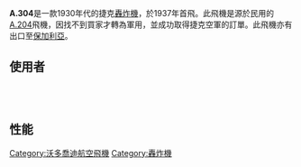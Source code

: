 {{Infobox Aircraft
 |name=Aero A.304
 |image= File:Aero A-304.jpg
 |caption=
 |type=[[轟炸機|轟炸機]]
 |manufacturer=[[沃多喬迪航空|沃多喬迪航空]]
 |designer=
 |first flight=1937年
 |introduced=
 |retired=
 |status=
 |primary user=[[捷克空軍|捷克空軍]]
 |more users=[[納粹德國|德國]]，[[保加利亞|保加利亞]]
 |produced=
 |number built=19
 |unit cost=
 |variants with their own articles=
 |developed into= [[A.300轟炸機|A.300轟炸機]]
}}

'''A.304'''是一款1930年代的捷克[[轟炸機|轟炸機]]，於1937年首飛。此飛機是源於民用的[[A.204|A.204]]飛機，因找不到買家才轉為軍用，並成功取得捷克空軍的訂單。此飛機亦有出口至[[保加利亞|保加利亞]]。


==使用者==
;{{BUL}}
;{{CZS}}
;{{flag|Germany|Nazi}}


==性能==
{{aircraft specifications
|ref=
|crew=3人
|capacity=
|length main=13.21 米
|length alt=43 尺 4 寸
|span main=19.20 米
|span alt=63 尺
|height main= 3.4米
|height alt= 11 尺 2 寸
|area main=45.3 米²
|area alt=487 尺²
|empty weight main=3,006 公斤
|empty weight alt=6,614 磅
|max takeoff weight main=  4,670 公斤
|max takeoff weight alt= 10,275 磅
|engine (prop)= Walter Super Castor I MR
|type of prop= 9-氣缸 星形發動機
|number of props=2
|power main=460 hp
|power alt=343 kW
|max speed main=322 公里/時
|max speed alt= 200 英里
|range main= 1,199公里
|range alt= 745英里
|ceiling main=5,800 米
|ceiling alt=19,025 尺
|climb rate main=
|climb rate alt=
|loading main=<!--  kg/m² -->
|loading alt=<!--  lb/ft² -->
|power/mass main=<!--  W/kg -->
|power/mass alt=<!--  hp/lb -->
|armament=
* 1 × 7.92 mm ZB-30 機槍 （前方）
* 1 × 7.92 mm ZB-30 機槍 （背部）
* 1 × 7.92 mm ZB-30 機槍 （腹部）
* 最多 300 kg (660 lb) 炸彈
|avionics=

}}

[[Category:沃多喬迪航空飛機|Category:沃多喬迪航空飛機]]
[[Category:轟炸機|Category:轟炸機]]